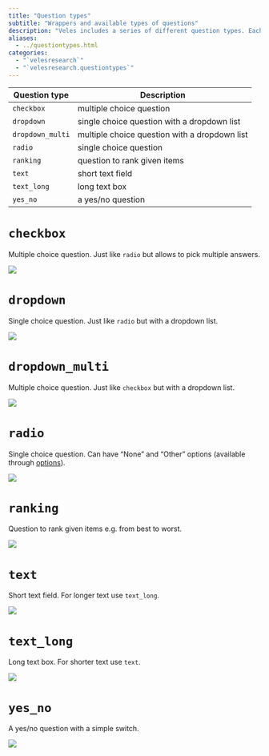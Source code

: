 ```yaml
---
title: "Question types"
subtitle: "Wrappers and available types of questions"
description: "Veles includes a series of different question types. Each of them can be passed as the `question_type` argument in [`question()`](./question.qmd) (or directly in [`Question()`](/ref/structure/Question.qmd). Every question type also has a wrapper that allows to create a [Question](/ref/structure/Question.qmd) object quicker. For example you can create a radio question with `question(question_type=\"radio\")` or with `radio()`."
aliases: 
  - ../questiontypes.html
categories:
  - "`velesresearch`"
  - "`velesresearch.questiontypes`"
---
```


| Question type    | Description                                   |
|------------------|-----------------------------------------------|
| `checkbox`       | multiple choice question                      |
| `dropdown`       | single choice question with a dropdown list   |
| `dropdown_multi` | multiple choice question with a dropdown list |
| `radio`          | single choice question                        |
| `ranking`        | question to rank given items                  |
| `text`           | short text field                              |
| `text_long`      | long text box                                 |
| `yes_no`         | a yes/no question                             |

# `checkbox`

Multiple choice question. Just like `radio` but allows to pick multiple answers.

![](/figs/question_types/checkbox.png){fig-alt="checkbox question example"}

# `dropdown`

Single choice question. Just like `radio` but with a dropdown list.

![](/figs/question_types/dropdown.png){fig-alt="dropdown question example"}

# `dropdown_multi`

Multiple choice question. Just like `checkbox` but with a dropdown list.

![](/figs/question_types/dropdown_multi.png){fig-alt="dropdown_multi question example"}

# `radio`

Single choice question. Can have "None" and "Other" options (available through [options](/ref/options/QuestionOptions.qmd)).

![](/figs/question_types/radio.png){fig-alt="radio question example"}

# `ranking`

Question to rank given items e.g. from best to worst.

![](/figs/question_types/ranking.png){fig-alt="ranking question example"}

# `text`

Short text field. For longer text use `text_long`.

![](/figs/question_types/text.png){fig-alt="text question example"}

# `text_long`

Long text box. For shorter text use `text`.

![](/figs/question_types/text_long.png){fig-alt="text_long question example"}

# `yes_no`

A yes/no question with a simple switch.

![](/figs/question_types/yes_no.png){fig-alt="yes_no question example"}